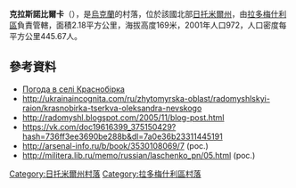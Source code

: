 {{coord|50|35|22|N|29|17|25|E|scale:30000|display=title}}

'''克拉斯諾比爾卡'''（{{lang-uk|Краснобірка}}），是[[烏克蘭|烏克蘭]]的村落，位於該國北部[[日托米爾州|日托米爾州]]，由[[拉多梅什利區|拉多梅什利區]]負責管轄，面積2.18平方公里，海拔高度169米，2001年人口972，人口密度每平方公里445.67人。

==參考資料== 
* [http://weather.in.ua/ua/zhitomirskaja/12070 Погода в селі Краснобірка] {{Wayback|url=http://weather.in.ua/ua/zhitomirskaja/12070 |date=20160305210420 }}
* http://ukrainaincognita.com/ru/zhytomyrska-oblast/radomyshlskyi-raion/krasnobirka-tserkva-oleksandra-nevskogo {{Wayback|url=http://ukrainaincognita.com/ru/zhytomyrska-oblast/radomyshlskyi-raion/krasnobirka-tserkva-oleksandra-nevskogo |date=20200116015252 }}
* http://radomyshl.blogspot.com/2005/11/blog-post.html {{Wayback|url=http://radomyshl.blogspot.com/2005/11/blog-post.html |date=20200113091235 }}
* https://vk.com/doc19616399_375150429?hash=736ff3ee3690be288b&dl=7a0e36b23311445191
* http://arsenal-info.ru/b/book/3530108069/7 {{Wayback|url=http://arsenal-info.ru/b/book/3530108069/7 |date=20190510130917 }} (рос.)
* http://militera.lib.ru/memo/russian/laschenko_pn/05.html {{Wayback|url=http://militera.lib.ru/memo/russian/laschenko_pn/05.html |date=20200121080056 }} (рос.)

{{DEFAULTSORT:Краснобірка}}
[[Category:日托米爾州村落|Category:日托米爾州村落]]
[[Category:拉多梅什利區村落|Category:拉多梅什利區村落]]


{{Zhytomyr-geo-stub}}